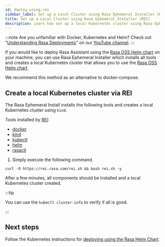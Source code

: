 ```yaml
---
id: deploy-using-rei
sidebar_label: Set up a Local Cluster using Rasa Ephemeral Installer (REI)
title: Set up a Local Cluster using Rasa Ephemeral Installer (REI)
description: Learn how set up a local Kubernetes cluster using Rasa Ephemeral Installer (REI)
---
```


<!-- this file is version specific, do not use `@site/...` syntax -->

:::note
Are you unfamiliar with Docker, Kubernetes and Helm? Check out "[Understanding Rasa Deployments](https://www.youtube.com/watch?v=aAs_RS0ueEw&list=PL75e0qA87dlHmfmu7oPPYA22fmc6GJ2aW)" on our [YouTube channel](https://www.youtube.com/channel/UCJ0V6493mLvqdiVwOKWBODQ).
:::

If you would like to deploy Rasa Assistant using the [Rasa OSS Helm chart](https://github.com/RasaHQ/helm-charts/tree/main/charts/rasa) on your machine,
you can use Rasa Ephemeral Installer which installs all tools and creates a local Kubernetes cluster that allows you to use the [Rasa OSS Helm chart](https://github.com/RasaHQ/helm-charts/tree/main/charts/rasa).

We recommend this method as an alternative to docker-compose.

## Create a local Kubernetes cluster via REI

The Rasa Ephemeral Install installs the following tools and creates a local Kubernetes cluster using `kind`.

Tools installed by [REI](https://github.com/RasaHQ/REI):

- [docker](https://www.docker.com/)
- [kind](https://kind.sigs.k8s.io/)
- [kubectl](https://kubernetes.io/docs/reference/kubectl/kubectl/)
- [helm](https://helm.sh/)
- [rasactl](https://github.com/RasaHQ/rasactl)

1. Simply execute the following command.

  ```text
  curl -O https://rei.rasa.com/rei.sh && bash rei.sh -y
  ```

  After a few minutes, all components should be installed and a local Kubernetes cluster created.

  :::tip

  You can use the `kubectl cluster-info` to verify if all is good.

  :::


## Next steps

Follow the Kubernetes instructions for [deploying using the Rasa Helm Chart](../deploy-rasa.mdx#installation).

